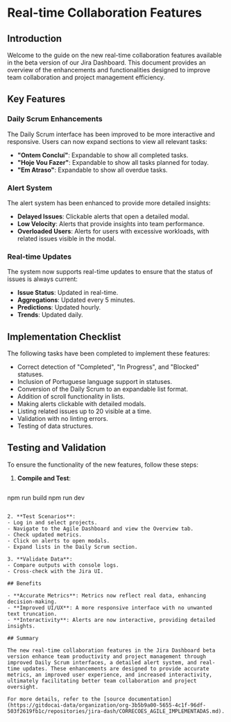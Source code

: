 # Real-time Collaboration Features

## Introduction

Welcome to the guide on the new real-time collaboration features available in the beta version of our Jira Dashboard. This document provides an overview of the enhancements and functionalities designed to improve team collaboration and project management efficiency.

## Key Features

### Daily Scrum Enhancements

The Daily Scrum interface has been improved to be more interactive and responsive. Users can now expand sections to view all relevant tasks:

- **"Ontem Concluí"**: Expandable to show all completed tasks.
- **"Hoje Vou Fazer"**: Expandable to show all tasks planned for today.
- **"Em Atraso"**: Expandable to show all overdue tasks.

### Alert System

The alert system has been enhanced to provide more detailed insights:

- **Delayed Issues**: Clickable alerts that open a detailed modal.
- **Low Velocity**: Alerts that provide insights into team performance.
- **Overloaded Users**: Alerts for users with excessive workloads, with related issues visible in the modal.

### Real-time Updates

The system now supports real-time updates to ensure that the status of issues is always current:

- **Issue Status**: Updated in real-time.
- **Aggregations**: Updated every 5 minutes.
- **Predictions**: Updated hourly.
- **Trends**: Updated daily.

## Implementation Checklist

The following tasks have been completed to implement these features:

- Correct detection of "Completed", "In Progress", and "Blocked" statuses.
- Inclusion of Portuguese language support in statuses.
- Conversion of the Daily Scrum to an expandable list format.
- Addition of scroll functionality in lists.
- Making alerts clickable with detailed modals.
- Listing related issues up to 20 visible at a time.
- Validation with no linting errors.
- Testing of data structures.

## Testing and Validation

To ensure the functionality of the new features, follow these steps:

1. **Compile and Test**:
   ```bash
npm run build
npm run dev
   ```

2. **Test Scenarios**:
   - Log in and select projects.
   - Navigate to the Agile Dashboard and view the Overview tab.
   - Check updated metrics.
   - Click on alerts to open modals.
   - Expand lists in the Daily Scrum section.

3. **Validate Data**:
   - Compare outputs with console logs.
   - Cross-check with the Jira UI.

## Benefits

- **Accurate Metrics**: Metrics now reflect real data, enhancing decision-making.
- **Improved UI/UX**: A more responsive interface with no unwanted text truncation.
- **Interactivity**: Alerts are now interactive, providing detailed insights.

## Summary

The new real-time collaboration features in the Jira Dashboard beta version enhance team productivity and project management through improved Daily Scrum interfaces, a detailed alert system, and real-time updates. These enhancements are designed to provide accurate metrics, an improved user experience, and increased interactivity, ultimately facilitating better team collaboration and project oversight.

For more details, refer to the [source documentation](https://gitdocai-data/organization/org-3b5b9a00-5655-4c1f-96df-503f2619fb1c/repositories/jira-dash/CORRECOES_AGILE_IMPLEMENTADAS.md).
